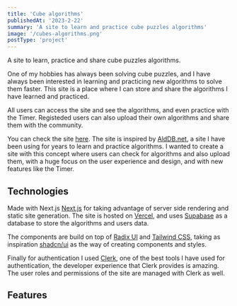 ```yaml
---
title: 'Cube algorithms'
publishedAt: '2023-2-22'
summary: 'A site to learn and practice cube puzzles algorithms'
image: '/cubes-algorithms.png'
postType: 'project'
---
```


A site to learn, practice and share cube puzzles algorithms.

One of my hobbies has always been solving cube puzzles, and I have always been interested in learning
and practicing new algorithms to solve them faster. This site is a place where I can store and share 
the algorithms I have learned and practiced.

All users can access the site and see the algorithms, and even practice with the Timer. 
Registeded users can also upload their own algorithms and share them with the community.

You can check the site [here](https://cubes.emmanuelbayona.dev/). The site is inspired
by [AldDB.net](http://algdb.net/), a site I have been using for years to learn and practice algorithms. 
I wanted to create a site with this concept where users can check for algorithms and also upload them, with a 
huge focus on the user experience and design, and with new features like the Timer.


## Technologies
Made with Next.js [Next.js](https://nextjs.org/) for taking advantage of server side rendering and static site generation.
The site is hosted on [Vercel](https://vercel.com/), and uses [Supabase](https://supabase.com/) as a database to store the 
algorithms and users data.

The components are build on top of [Radix UI](https://www.radix-ui.com/primitives) and [Tailwind CSS](https://tailwindcss.com/), 
taking as inspiration [shadcn/ui](https://ui.shadcn.com/) as the way of creating components and styles.

Finally for authentication I used [Clerk](https://clerk.com/), one of the best tools I have used for authentication, the developer experience
that Clerk provides is amazing. The user roles and permissions of the site are managed with Clerk as well.

## Features